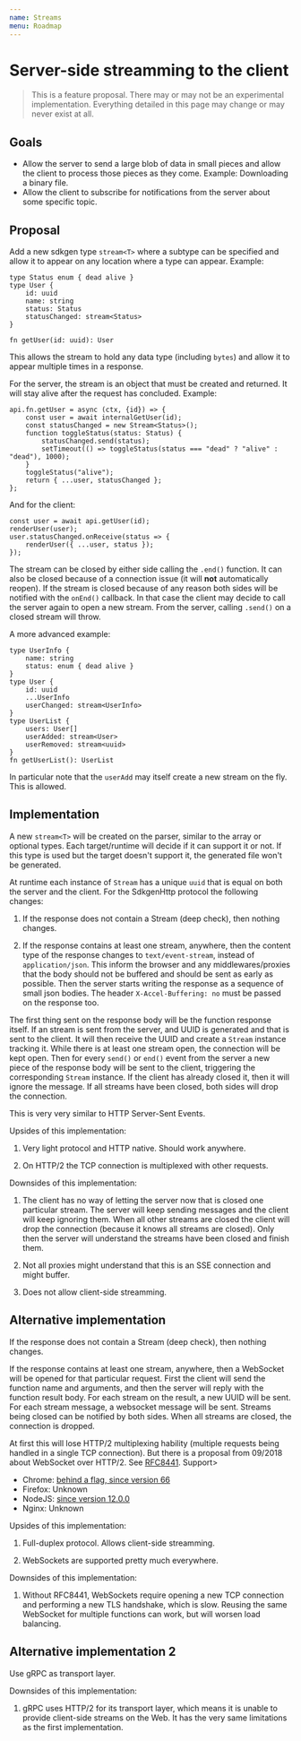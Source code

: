 ```yaml
---
name: Streams
menu: Roadmap
---
```


# Server-side streamming to the client

> This is a feature proposal. There may or may not be an experimental implementation. Everything detailed in this page may change or may never exist at all.

## Goals

- Allow the server to send a large blob of data in small pieces and allow the client to process those pieces as they come. Example: Downloading a binary file.
- Allow the client to subscribe for notifications from the server about some specific topic.

## Proposal

Add a new sdkgen type `stream<T>` where a subtype can be specified and allow it to appear on any location where a type can appear. Example:

```
type Status enum { dead alive }
type User {
    id: uuid
    name: string
    status: Status
    statusChanged: stream<Status>
}

fn getUser(id: uuid): User
```

This allows the stream to hold any data type (including `bytes`) and allow it to appear multiple times in a response.

For the server, the stream is an object that must be created and returned. It will stay alive after the request has concluded. Example:

```
api.fn.getUser = async (ctx, {id}) => {
    const user = await internalGetUser(id);
    const statusChanged = new Stream<Status>();
    function toggleStatus(status: Status) {
        statusChanged.send(status);
        setTimeout(() => toggleStatus(status === "dead" ? "alive" : "dead"), 1000);
    }
    toggleStatus("alive");
    return { ...user, statusChanged };
};
```

And for the client:

```
const user = await api.getUser(id);
renderUser(user);
user.statusChanged.onReceive(status => {
    renderUser({ ...user, status });
});
```

The stream can be closed by either side calling the `.end()` function. It can also be closed because of a connection issue (it will **not** automatically reopen). If the stream is closed because of any reason both sides will be notified with the `onEnd()` callback. In that case the client may decide to call the server again to open a new stream. From the server, calling `.send()` on a closed stream will throw.

A more advanced example:

```
type UserInfo {
    name: string
    status: enum { dead alive }
}
type User {
    id: uuid
    ...UserInfo
    userChanged: stream<UserInfo>
}
type UserList {
    users: User[]
    userAdded: stream<User>
    userRemoved: stream<uuid>
}
fn getUserList(): UserList
```

In particular note that the `userAdd` may itself create a new stream on the fly. This is allowed.

## Implementation

A new `stream<T>` will be created on the parser, similar to the array or optional types. Each target/runtime will decide if it can support it or not. If this type is used but the target doesn't support it, the generated file won't be generated.

At runtime each instance of `Stream` has a unique `uuid` that is equal on both the server and the client. For the SdkgenHttp protocol the following changes:

1. If the response does not contain a Stream (deep check), then nothing changes.

2. If the response contains at least one stream, anywhere, then the content type of the response changes to `text/event-stream`, instead of `application/json`. This inform the browser and any middlewares/proxies that the body should not be buffered and should be sent as early as possible. Then the server starts writing the response as a sequence of small json bodies. The header `X-Accel-Buffering: no` must be passed on the response too.

The first thing sent on the response body will be the function response itself. If an stream is sent from the server, and UUID is generated and that is sent to the client. It will then receive the UUID and create a `Stream` instance tracking it. While there is at least one stream open, the connection will be kept open. Then for every `send()` or `end()` event from the server a new piece of the response body will be sent to the client, triggering the corresponding `Stream` instance. If the client has already closed it, then it will ignore the message. If all streams have been closed, both sides will drop the connection.

This is very very similar to HTTP Server-Sent Events.

Upsides of this implementation:

1. Very light protocol and HTTP native. Should work anywhere.

2. On HTTP/2 the TCP connection is multiplexed with other requests.

Downsides of this implementation:

1. The client has no way of letting the server now that is closed one particular stream. The server will keep sending messages and the client will keep ignoring them. When all other streams are closed the client will drop the connection (because it knows all streams are closed). Only then the server will understand the streams have been closed and finish them.

2. Not all proxies might understand that this is an SSE connection and might buffer.

3. Does not allow client-side streamming.

## Alternative implementation

If the response does not contain a Stream (deep check), then nothing changes.

If the response contains at least one stream, anywhere, then a WebSocket will be opened for that particular request. First the client will send the function name and arguments, and then the server will reply with the function result body. For each stream on the result, a new UUID will be sent. For each stream message, a websocket message will be sent. Streams being closed can be notified by both sides. When all streams are closed, the connection is dropped.

At first this will lose HTTP/2 multiplexing hability (multiple requests being handled in a single TCP connection). But there is a proposal from 09/2018 about WebSocket over HTTP/2. See [RFC8441](https://tools.ietf.org/html/rfc8441). Support>

- Chrome: [behind a flag, since version 66](https://www.chromestatus.com/feature/6251293127475200)
- Firefox: Unknown
- NodeJS: [since version 12.0.0](https://github.com/nodejs/node/pull/23284)
- Nginx: Unknown

Upsides of this implementation:

1. Full-duplex protocol. Allows client-side streamming.

2. WebSockets are supported pretty much everywhere.

Downsides of this implementation:

1. Without RFC8441, WebSockets require opening a new TCP connection and performing a new TLS handshake, which is slow. Reusing the same WebSocket for multiple functions can work, but will worsen load balancing.

## Alternative implementation 2

Use gRPC as transport layer.

Downsides of this implementation:

1. gRPC uses HTTP/2 for its transport layer, which means it is unable to provide client-side streams on the Web. It has the very same limitations as the first implementation.

